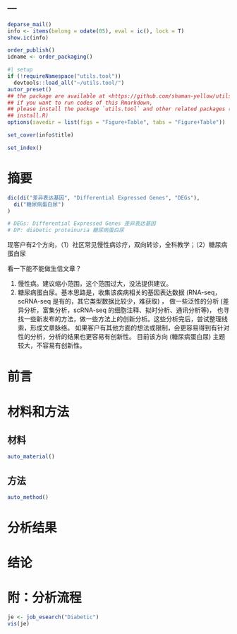 ---
---

```r
deparse_mail()
info <- items(belong = odate(05), eval = ic(), lock = T)
show.ic(info)

order_publish()
idname <- order_packaging()
```

```r
#| setup
if (!requireNamespace("utils.tool"))
  devtools::load_all("~/utils.tool/")
autor_preset()
## the package are available at <https://github.com/shaman-yellow/utils.tool>
## if you want to run codes of this Rmarkdown,
## please install the package `utils.tool` and other related packages (run
## install.R)
options(savedir = list(figs = "Figure+Table", tabs = "Figure+Table"))
```

```r
set_cover(info$title)
```

```r
set_index()
```

# 摘要 {#abstract}

```r
dic(di("差异表达基因", "Differential Expressed Genes", "DEGs"),
  di("糖尿病蛋白尿")
)

# DEGs: Differential Expressed Genes 差异表达基因
# DP: diabetic proteinuria 糖尿病蛋白尿
```

现客户有2个方向，（1）社区常见慢性病诊疗，双向转诊，全科教学；（2）糖尿病蛋白尿

看一下能不能做生信文章？

1. 慢性病。建议缩小范围，这个范围过大，没法提供建议。
2. 糖尿病蛋白尿。基本思路是，收集该疾病相关的基因表达数据 (RNA-seq，scRNA-seq 是有的，其它类型数据比较少，难获取) ，
   做一些泛性的分析 (差异分析，富集分析，scRNA-seq 的细胞注释、拟时分析、通讯分析等)，
   也寻找一些新发布的方法，做一些方法上的创新分析。这些分析完后，尝试整理线索，形成文章脉络。
   如果客户有其他方面的想法或限制，会更容易得到有针对性的分析，分析的结果也更容易有创新性。
   目前该方向 (糖尿病蛋白尿) 主题较大，不容易有创新性。



# 前言 {#introduction}

# 材料和方法 {#methods}

## 材料

```r
auto_material()
```

## 方法

```r
auto_method()
```

# 分析结果 {#results}

# 结论 {#dis}

# 附：分析流程 {#workflow}

```r
je <- job_esearch("Diabetic")
vis(je)

```
